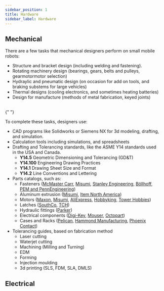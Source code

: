 ```yaml
---
sidebar_position: 1
title: Hardware
sidebar_label: Hardware
---
```



## Mechanical

There are a few tasks that mechanical designers perform on small mobile robots:

- Structure and bracket design (including welding and fastening).
- Rotating machinery design (bearings, gears, belts and pulleys, gearmotormotor selection)
- Hydraylic and pneumatic design (on occasion for add on tools, and braking substems for large vehicles)
- Thermal designs (cooling electronics, and sometimes heating batteries)
- Design for manufacture (methods of metal fabrication, keyed joints)

<br />{" "}

To complete these tasks, designers use:

- CAD programs like Solidworks or Siemens NX for 3d modeling, drafting, and simulation.
- Calculation tools including simulations, and spreadsheets
- Drafting and Tolerancing standards, like the ASME Y14 standards used in the USA and Canada.
  - **Y14.5** Geometric Dimensioning and Tolerancing (GD&T)
  - **Y14.100** Engineering Drawing Practices
  - **Y14.1** Drawing Sheet Size and Format
  - **Y14.2** Line Conventions and Lettering
- Parts catalogs, such as:
  - Fasteners ([McMaster Carr](https://www.mcmaster.com/), [Misumi](https://us.misumi-ec.com/), [Stanley Engineering](https://www.stanleyengineeredfastening.com/), [Böllhoff](https://www.boellhoff.com/), [PEM and PennEngineering](https://www.pemnet.com/))
  - Aluminum extrusion ([Misumi](https://us.misumi-ec.com/), [Item North America](https://ca-product.item24.com/en/catalogue/products/profiles-1001009536/))
  - Motors ([Maxon](https://www.maxongroup.com/maxon/view/content/index), [Misumi](https://us.misumi-ec.com/), [AliExpress](https://best.aliexpress.com/), [Hobbyking](https://hobbyking.com/), [Tower Hobbies](https://www.towerhobbies.com/))
  - Latches ([SouthCo](https://southco.com/), [TCH](https://tchweb.com/))
  - Hydraulic fittings ([Parker](https://www.parker.com/parkerimages/ParkerStore/Catalog/Fittings.pdf))
  - Electrical components ([Digi-Key](https://www.digikey.ca/), [Mouser](https://www.mouser.ca/), [Octopart](https://octopart.com/))
  - Cases and Racks ([Pelican](https://www.pelican.com/), [Hammond Manufacturing](https://www.hammfg.com/), [Phoenix Contact](https://www.phoenixcontact.com/en-ca/products/electronics-housings))
- Tolerancing guides, based on fabrication method
  - Laser cutting
  - Waterjet cutting
  - Machining (Milling and Turning)
  - EDM
  - Forming
  - Injection moulding
  - 3d printing (SLS, FDM, SLA, DMLS)

## Electrical

<UnderConstruction />